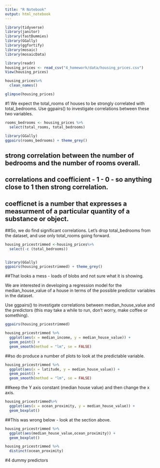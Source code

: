 ```yaml
---
title: "R Notebook"
output: html_notebook
---
```


```r
library(tidyverse)
library(janitor)
library(fastDummies)
library(GGally)
library(ggfortify)
library(mosaic)
library(mosaicData)
```


```r
library(readr)
housing_prices <- read_csv("4_homework/data/housing_prices.csv")
View(housing_prices)
```

```r
housing_prices%>%
  clean_names()
```


```r
glimpse(housing_prices)
```


#1 We expect the total_rooms of houses to be strongly correlated with total_bedrooms. Use ggpairs() to investigate correlations between these two variables.


```r
rooms_bedrooms <- housing_prices %>%
  select(total_rooms, total_bedrooms)
```



```r
library(GGally)
ggpairs(rooms_bedrooms) + theme_grey()
```

## strong correlation between the number of bedrooms and the number of rooms overall.

## correlations and coefficient - 1 - 0 - so anything close to 1 then strong correlation.

## coefficnet is a number that expresses a measurment of a particular quantity of a substance or object.

##So, we do find significant correlations. Let’s drop total_bedrooms from the dataset, and use only total_rooms going forward.


```r
housing_pricestrimmed <-housing_prices%>%
  select(-c (total_bedrooms))  
  
```

```r
library(GGally)
ggpairs(housing_pricestrimmed) + theme_grey()
```

##That looks a mess - loads of blobs and not sure what it is showing.


We are interested in developing a regression model for the median_house_value of a house in terms of the possible predictor variables in the dataset.

Use ggpairs() to investigate correlations between median_house_value and the predictors (this may take a while to run, don’t worry, make coffee or something).


```r
ggpairs(housing_pricestrimmed)
```


```r
housing_pricestrimmed %>%
  ggplot(aes(x = median_income, y = median_house_value)) +
  geom_point() +
  geom_smooth(method = "lm", se = FALSE)
```

##so do produce a number of plots to look at the predictable variable.

```r
housing_pricestrimmed %>%
  ggplot(aes(x = latitude, y = median_house_value)) +
  geom_point() +
  geom_smooth(method = "lm", se = FALSE)
```
##keep the Y axis constant (median house value) and then change the x axis.
```r
housing_pricestrimmed%>%
  ggplot(aes(x = ocean_proximity, y = median_house_value)) +
  geom_boxplot()
```

##This was wrong below - look at the section above.

```r
housing_pricestrimmed %>%
  ggplot(aes(median_house_value,ocean_proximity)) + 
  geom_boxplot()
```


```r
housing_pricestrimmed %>% 
  distinct(ocean_proximity)
```

#4 dummy predictors

```r

```




